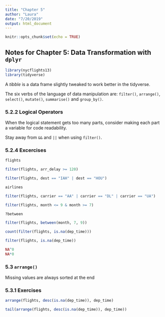 ```yaml
---
title: "Chapter 5"
author: "Laura"
date: "7/20/2019"
output: html_document
---
```


```r
knitr::opts_chunk$set(echo = TRUE)
```

## Notes for Chapter 5: Data Transformation with `dplyr` 

```r

library(nycflights13)
library(tidyverse)

```

A _tibble_ is a data frame slightly tweaked to work better in the tidyverse.

The six verbs of the language of data manipulation are: `filter()`, `arrange()`, `select()`, `mutate()`, `summarise()` and `group_by()`.

### 5.2.2 Logical Operators

When the logical statement gets too many parts, consider making each part a variable for code readability.

Stay away from `&&` and `||` when using `filter()`.

### 5.2.4 Excercises

```r
flights

filter(flights, arr_delay >= 120)

filter(flights, dest == "IAH" | dest == "HOU")

airlines

filter(flights, carrier == "AA" | carrier == "DL" | carrier == "UA")

filter(flights, month <= 9 & month >= 7)

?between

filter(flights, between(month, 7, 9))

count(filter(flights, is.na(dep_time)))

filter(flights, is.na(dep_time))

NA^0
NA*0

```

### 5.3 `arrange()`

Missing values are always sorted at the end

### 5.3.1 Exercises

```r
arrange(flights, desc(is.na(dep_time)), dep_time)

tail(arrange(flights, desc(is.na(dep_time)), dep_time))
```

### 